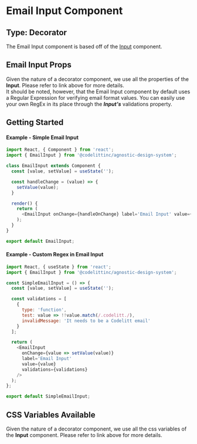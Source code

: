 # Email Input Component

## Type: Decorator

The Email Input component is based off of the [Input](https://design-system.codelitt.dev/?path=/docs/components-input--default) component.

## Email Input Props

Given the nature of a decorator component, we use all the properties of the **Input**. Please refer to link above for more details.<br />
It should be noted, however, that the Email Input component by default uses a Regular Expression for verifying email format values.
You can easily use your own RegEx in its place through the **_Input's_** validations property.<br />

## Getting Started

#### Example - Simple Email Input

```javascript
import React, { Component } from 'react';
import { EmailInput } from '@codelittinc/agnostic-design-system';

class EmailInput extends Component {
  const [value, setValue] = useState('');

  const handleChange = (value) => {
    setValue(value);
  }

  render() {
    return (
      <EmailInput onChange={handleOnChange} label='Email Input' value={value} />
    );
  }
}

export default EmailInput;
```

#### Example - Custom Regex in Email Input

```javascript
import React, { useState } from 'react';
import { EmailInput } from '@codelittinc/agnostic-design-system';

const SimpleEmailInput = () => {
  const [value, setValue] = useState('');

  const validations = [
    {
      type: 'function',
      test: value => !!value.match(/.codelitt./),
      invalidMessage: 'It needs to be a Codelitt email'
    }
  ];

  return (
    <EmailInput
      onChange={value => setValue(value)}
      label='Email Input'
      value={value}
      validations={validations}
    />
  );
};

export default SimpleEmailInput;
```

## CSS Variables Available

Given the nature of a decorator component, we use all the css variables of the **Input** component. Please refer to link above for more details.
